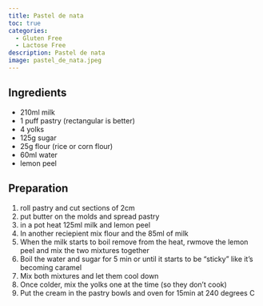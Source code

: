 ```yaml
---
title: Pastel de nata
toc: true
categories: 
  - Gluten Free
  - Lactose Free
description: Pastel de nata
image: pastel_de_nata.jpeg
---
```

## Ingredients

- 210ml milk
- 1 puff pastry (rectangular is better)
- 4 yolks
- 125g sugar
- 25g flour (rice or corn flour)
- 60ml water
- lemon peel

## Preparation

1. roll pastry and cut sections of 2cm
2. put butter on the molds and spread pastry
3. in a pot heat 125ml milk and lemon peel
4. In another reciepient mix flour and the 85ml of milk
5. When the milk starts to boil remove from the heat, rwmove the lemon peel and mix the two mixtures together
6. Boil the water and sugar for 5 min or until it starts to be "sticky" like it's becoming caramel
7. Mix both mixtures and let them cool down
8. Once colder, mix the yolks one at the time (so they don't cook)
9. Put the cream in the pastry bowls and oven for 15min at 240 degrees C
